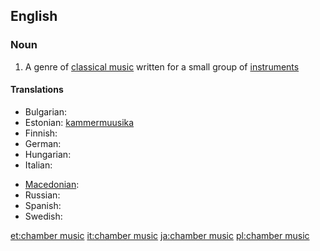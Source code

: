 ==English==

===Noun===
{{wikipedia}}
{{en-noun|sg=[[chamber]] [[music]]|-}}

# {{music}} A genre of [[classical music]] written for a small group of [[instrument]]s

====Translations====
{{trans-top|chamber music}}
* Bulgarian: {{t|bg|камерна музика|f|sc=Cyrl}}
* Estonian: [[kammermuusika]]
* Finnish: {{t-|fi|kamarimusiikki}}
* German: {{t|de|Kammermusik|f}}
* Hungarian: {{t-|hu|kamarazene}}
* Italian: {{t-|it|musica da camera|f}}
{{trans-mid}}
* [[Macedonian]]: {{t|mk|камерна музика|f|tr=kámerna múzika|sc=Cyrl|xs=Macedonian}}
* Russian: {{t|ru|камерная музыка|f|tr=kám'ernaja múzyka|sc=Cyrl}}
* Spanish: {{t|es|música de cámara|f}}
* Swedish: {{t|sv|kammarmusik|c}}
{{trans-bottom}}

[[et:chamber music]]
[[it:chamber music]]
[[ja:chamber music]]
[[pl:chamber music]]